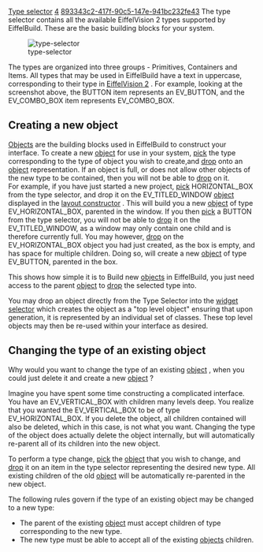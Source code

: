 [[Property:title|Type selector]]
[[Property:weight|4]]
[[Property:uuid|893343c2-417f-90c5-147e-941bc232fe43]]
The type selector contains all the available EiffelVision 2 types supported by EiffelBuild. These are the basic building blocks for your system.

[[Image:type-selector]]  

The types are organized into three groups - Primitives, Containers and Items. All types that may be used in EiffelBuild have a text in uppercase, corresponding to their type in [[EiffelVision Introduction|EiffelVision 2]] . For example, looking at the screenshot above, the <eiffel>BUTTON</eiffel> item represents an <eiffel>EV_BUTTON</eiffel>, and the <eiffel>EV_COMBO_BOX</eiffel> item represents <eiffel>EV_COMBO_BOX</eiffel>. 

{{note|The types available in the type selector are fixed, and cannot be modified. Almost all [[EiffelVision Introduction|EiffelVision 2]]  components are available. }}

==Creating a new object==
[[EiffelBuild Notation|Objects]]  are the building blocks used in EiffelBuild to construct your interface. To create a new [[EiffelBuild Notation|object]]  for use in your system, [[EiffelBuild Notation|pick]]  the type corresponding to the type of object you wish to create,and [[EiffelBuild Notation|drop]]  onto an [[EiffelBuild Notation|object]]  representation. If an object is full, or does not allow other objects of the new type to be contained, then you will not be able to [[EiffelBuild Notation|drop]]  on it. <br/>

For example, if you have just started a new project, [[EiffelBuild Notation|pick]]  HORIZONTAL_BOX from the type selector, and drop it on the <eiffel>EV_TITLED_WINDOW</eiffel> [[EiffelBuild Notation|object]]  displayed in the [[Layout constructor| layout constructor]] . This will build you a new [[EiffelBuild Notation|object]]  of type <eiffel>EV_HORIZONTAL_BOX</eiffel>, parented in the window. If you then [[EiffelBuild Notation|pick]]  a BUTTON from the type selector, you will not be able to [[EiffelBuild Notation|drop]]  it on the <eiffel>EV_TITLED_WINDOW</eiffel>, as a window may only contain one child and is therefore currently full. You may however, [[EiffelBuild Notation|drop]]  on the <eiffel>EV_HORIZONTAL_BOX</eiffel> object you had just created, as the box is empty, and has space for multiple children. Doing so, will create a new [[EiffelBuild Notation|object]] of type <eiffel>EV_BUTTON</eiffel>, parented in the box. 

This shows how simple it is to Build new [[EiffelBuild Notation|objects]]  in EiffelBuild, you just need access to the parent [[EiffelBuild Notation|object]]  to [[EiffelBuild Notation|drop]]  the selected type into. 

You may drop an object directly from the Type Selector into the [[Widget selector|widget selector]]  which creates the object as a "top level object" ensuring that upon generation, it is represented by an individual set of classes. These top level objects may then be re-used within your interface as desired. 

{{note|To understand the types accepted, and the capacity of objects, you should consult the [[EiffelVision Introduction|EiffelVision 2]]  library reference. }}

==Changing the type of an existing object==

Why would you want to change the type of an existing [[EiffelBuild Notation|object]] , when you could just delete it and create a new [[EiffelBuild Notation|object]] ? 

Imagine you have spent some time constructing a complicated interface. You have an EV_VERTICAL_BOX with children many levels deep. You realize that you wanted the <eiffel>EV_VERTICAL_BOX</eiffel> to be of type <eiffel>EV_HORIZONTAL_BOX</eiffel>. If you delete the object, all children contained will also be deleted, which in this case, is not what you want. Changing the type of the object does actually delete the object internally, but will automatically re-parent all of its children into the new object.

To perform a type change, [[EiffelBuild Notation|pick]]  the [[EiffelBuild Notation|object]]  that you wish to change, and [[EiffelBuild Notation|drop]]  it on an item in the type selector representing the desired new type. All existing children of the old [[EiffelBuild Notation|object]]  will be automatically re-parented in the new object. 

The following rules govern if the type of an existing object may be changed to a new type:
* The parent of the existing [[EiffelBuild Notation|object]]  must accept children of type corresponding to the new type. 
* The new type must be able to accept all of the existing [[EiffelBuild Notation|objects]]  children. 

{{seealso|<br/>
[[Layout constructor|Layout constructor]]  <br/>
}}




